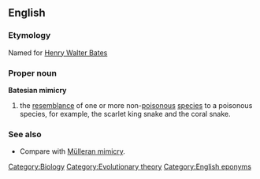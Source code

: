 ==English==
===Etymology===
Named for [[Wikipedia:Henry Walter Bates|Henry Walter Bates]]
===Proper noun===
'''Batesian mimicry'''
{{wikipedia}}
#the [[resemblance]] of one or more non-[[poisonous]] [[species]] to a poisonous species, for example, the scarlet king snake and the coral snake.  
===See also===
*Compare with [[Mülleran mimicry]].
[[Category:Biology]][[Category:Evolutionary theory]][[Category:English eponyms]]